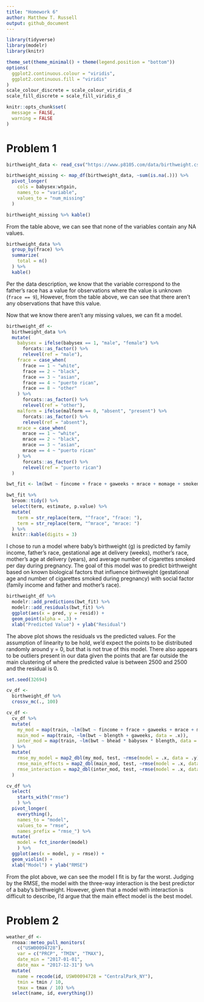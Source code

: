 ```yaml
---
title: "Homework 6"
author: Matthew T. Russell
output: github_document
---
```


```r
library(tidyverse)
library(modelr)
library(knitr)

theme_set(theme_minimal() + theme(legend.position = "bottom"))
options(
  ggplot2.continuous.colour = "viridis",
  ggplot2.continuous.fill = "viridis"
)
scale_colour_discrete = scale_colour_viridis_d
scale_fill_discrete = scale_fill_viridis_d

knitr::opts_chunk$set(
  message = FALSE, 
  warning = FALSE
)
```

# Problem 1

```r
birthweight_data <- read_csv("https://www.p8105.com/data/birthweight.csv")

birthweight_missing <- map_df(birthweight_data, ~sum(is.na(.))) %>% 
  pivot_longer(
    cols = babysex:wtgain,
    names_to = "variable", 
    values_to = "num_missing"
  )

birthweight_missing %>% kable()
```

From the table above, we can see that none of the variables contain any NA values. 

```r
birthweight_data %>% 
  group_by(frace) %>% 
  summarize(
    total = n()
  ) %>% 
  kable()
```

Per the data description, we know that the variable correspond to the father's race has a value for observations where the value is unknown (`frace == 9`), However, from the table above, we can see that there aren't any observations that have this value. 

Now that we know there aren't any missing values, we can fit a model. 

```r
birthweight_df <-
  birthweight_data %>% 
  mutate(
    babysex = ifelse(babysex == 1, "male", "female") %>% 
      forcats::as_factor() %>% 
      relevel(ref = "male"),
    frace = case_when(
      frace == 1 ~ "white", 
      frace == 2 ~ "black", 
      frace == 3 ~ "asian", 
      frace == 4 ~ "puerto rican", 
      frace == 8 ~ "other"
    ) %>% 
      forcats::as_factor() %>% 
      relevel(ref = "other"),
    malform = ifelse(malform == 0, "absent", "present") %>% 
      forcats::as_factor() %>% 
      relevel(ref = "absent"), 
    mrace = case_when(
      mrace == 1 ~ "white", 
      mrace == 2 ~ "black", 
      mrace == 3 ~ "asian", 
      mrace == 4 ~ "puerto rican"
    ) %>% 
      forcats::as_factor() %>% 
      relevel(ref = "puerto rican")
  )
```

```r
bwt_fit <- lm(bwt ~ fincome + frace + gaweeks + mrace + momage + smoken, data = birthweight_df)

bwt_fit %>% 
  broom::tidy() %>% 
  select(term, estimate, p.value) %>% 
  mutate(
    term = str_replace(term, "^frace", "frace: "), 
    term = str_replace(term, "^mrace", "mrace: ")
  ) %>% 
  knitr::kable(digits = 3)
```

I chose to run a model where baby's birthweight (g) is predicted by family income, father's race, gestational age at delivery (weeks), mother's race, mother's age at delivery (years), and average number of cigarettes smoked per day during pregnancy. The goal of this model was to predict birthweight based on known biological factors that influence birthweight (gestational age and number of cigarettes smoked during pregnancy) with social factor (family income and father and mother's race). 

```r
birthweight_df %>% 
  modelr::add_predictions(bwt_fit) %>% 
  modelr::add_residuals(bwt_fit) %>% 
  ggplot(aes(x = pred, y = resid)) + 
  geom_point(alpha = .3) +
  xlab("Predicted Value") + ylab("Residual")
```

The above plot shows the residuals vs the predicted values. For the assumption of linearity to be hold, we'd expect the points to be distributed randomly around y = 0, but that is not true of this model. There also appears to be outliers present in our data given the points that are far outside the main clustering of where the predicted value is between 2500 and 2500 and the residual is 0. 

```r
set.seed(32694)

cv_df <- 
  birthweight_df %>% 
  crossv_mc(., 100)

cv_df <-
  cv_df %>% 
  mutate(
    my_mod = map(train, ~lm(bwt ~ fincome + frace + gaweeks + mrace + momage + smoken, data = .x)),
    main_mod = map(train, ~lm(bwt ~ blength + gaweeks, data = .x)), 
    inter_mod = map(train, ~lm(bwt ~ bhead * babysex * blength, data = .x))
  ) %>% 
  mutate(
    rmse_my_model = map2_dbl(my_mod, test, ~rmse(model = .x, data = .y)), 
    rmse_main_effects = map2_dbl(main_mod, test, ~rmse(model = .x, data = .y)),
    rmse_interaction = map2_dbl(inter_mod, test, ~rmse(model = .x, data = .y)),
  )

cv_df %>% 
  select(
    starts_with("rmse")
    ) %>% 
  pivot_longer(
    everything(),
    names_to = "model", 
    values_to = "rmse",
    names_prefix = "rmse_") %>% 
  mutate(
    model = fct_inorder(model)
    ) %>% 
  ggplot(aes(x = model, y = rmse)) + 
  geom_violin() +
  xlab("Model") + ylab("RMSE")
```

From the plot above, we can see the model I fit is by far the worst. Judging by the RMSE, the model with the three-way interaction is the best predictor of a baby's birthweight. However, given that a model with interaction is difficult to describe, I'd argue that the main effect model is the best model.

# Problem 2

```r
weather_df <- 
  rnoaa::meteo_pull_monitors(
    c("USW00094728"),
    var = c("PRCP", "TMIN", "TMAX"), 
    date_min = "2017-01-01",
    date_max = "2017-12-31") %>%
  mutate(
    name = recode(id, USW00094728 = "CentralPark_NY"),
    tmin = tmin / 10,
    tmax = tmax / 10) %>%
  select(name, id, everything())
```

